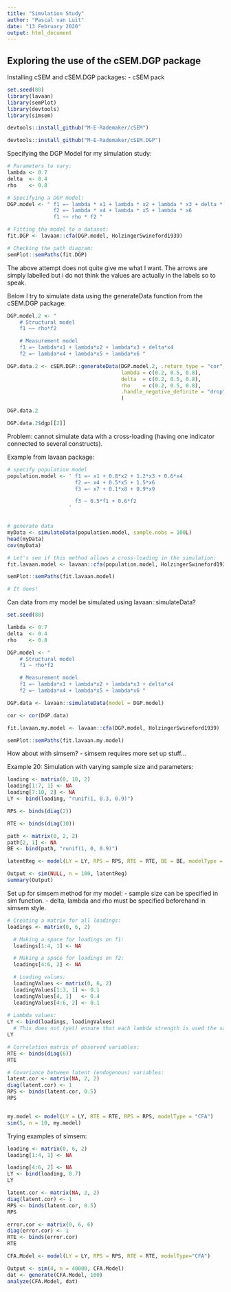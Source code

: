 ```yaml
---
title: "Simulation Study"
author: "Pascal van Luit"
date: "13 February 2020"
output: html_document
---
```


## Exploring the use of the cSEM.DGP package

Installing cSEM and cSEM.DGP packages:
- cSEM pack
```r
set.seed(88)
library(lavaan)
library(semPlot)
library(devtools)
library(simsem)

devtools::install_github("M-E-Rademaker/cSEM")

devtools::install_github("M-E-Rademaker/cSEM.DGP")
```

Specifying the DGP Model for my simulation study:
```r
# Parameters to vary:
lambda <- 0.7
delta  <- 0.4
rho    <- 0.8

# Specifying a DGP model:
DGP.model <- " f1 =~ lambda * x1 + lambda * x2 + lambda * x3 + delta * x4
               f2 =~ lambda * x4 + lambda * x5 + lambda * x6 
               f1 ~~ rho * f2 "

# Fitting the model to a dataset:
fit.DGP <- lavaan::cfa(DGP.model, HolzingerSwineford1939)

# Checking the path diagram:
semPlot::semPaths(fit.DGP)
```
The above attempt does not quite give me what I want. The arrows are simply labelled but i do not think the values are actually in the labels so to speak.

Below I try to simulate data using the generateData function from the cSEM.DGP package:
```r
DGP.model.2 <- " 
    # Structural model
    f1 ~~ rho*f2

    # Measurement model
    f1 =~ lambda*x1 + lambda*x2 + lambda*x3 + delta*x4
    f2 =~ lambda*x4 + lambda*x5 + lambda*x6 "

DGP.data.2 <- cSEM.DGP::generateData(DGP.model.2, .return_type = "cor",
                                     lambda = c(0.2, 0.5, 0.8),
                                     delta  = c(0.2, 0.5, 0.8),
                                     rho    = c(0.2, 0.5, 0.8),
                                     .handle_negative_definite = "drop"
                                     )

DGP.data.2

DGP.data.2$dgp[[2]]
```
Problem: cannot simulate data with a cross-loading (having one indicator connected to several constructs).


Example from lavaan package:
```r
# specify population model
population.model <- ' f1 =~ x1 + 0.8*x2 + 1.2*x3 + 0.6*x4
                      f2 =~ x4 + 0.5*x5 + 1.5*x6
                      f3 =~ x7 + 0.1*x8 + 0.9*x9

                      f3 ~ 0.5*f1 + 0.6*f2
                    '


# generate data
myData <- simulateData(population.model, sample.nobs = 100L)
head(myData)
cov(myData)

# Let's see if this method allows a cross-loading in the simulation:
fit.lavaan.model <- lavaan::cfa(population.model, HolzingerSwineford1939)

semPlot::semPaths(fit.lavaan.model)

# It does!
```

Can data from my model be simulated using lavaan::simulateData?
```r
set.seed(88)

lambda <- 0.7
delta  <- 0.4
rho    <- 0.8

DGP.model <- " 
    # Structural model
    f1 ~ rho*f2

    # Measurement model
    f1 =~ lambda*x1 + lambda*x2 + lambda*x3 + delta*x4
    f2 =~ lambda*x4 + lambda*x5 + lambda*x6 "

DGP.data <- lavaan::simulateData(model = DGP.model)

cor <- cor(DGP.data)

fit.lavaan.my.model <- lavaan::cfa(DGP.model, HolzingerSwineford1939)

semPlot::semPaths(fit.lavaan.my.model)

```









How about with simsem?
- simsem requires more set up stuff...

Example 20: Simulation with varying sample size and parameters:
```r
loading <- matrix(0, 10, 2)
loading[1:7, 1] <- NA
loading[7:10, 2] <- NA
LY <- bind(loading, "runif(1, 0.3, 0.9)")

RPS <- binds(diag(2))

RTE <- binds(diag(10))

path <- matrix(0, 2, 2)
path[2, 1] <- NA
BE <- bind(path, "runif(1, 0, 0.9)")

latentReg <- model(LY = LY, RPS = RPS, RTE = RTE, BE = BE, modelType = "SEM")
```

```r
Output <- sim(NULL, n = 100, latentReg)
summary(Output)
```


Set up for simsem method for my model:
- sample size can be specified in sim function.
- delta, lambda and rho must be specified beforehand in simsem style.
```r
# Creating a matrix for all loadings:
loadings <- matrix(0, 6, 2)

  # Making a space for loadings on f1:
  loadings[1:4, 1] <- NA

  # Making a space for loadings on f2:
  loadings[4:6, 2] <- NA

  # Loading values:
  loadingValues <- matrix(0, 6, 2)
  loadingValues[1:3, 1] <- 0.1
  loadingValues[4, 1]   <- 0.4
  loadingValues[4:6, 2] <- 0.1
  
# Lambda values:
LY <- bind(loadings, loadingValues)
  # This does not (yet) ensure that each lambda strength is used the same amount of times.
LY

# Correlation matrix of observed variables:
RTE <- binds(diag(6))
RTE

# Covariance between latent (endogenous) variables:
latent.cor <- matrix(NA, 2, 2)
diag(latent.cor) <- 1
RPS <- binds(latent.cor, 0.5)
RPS


my.model <- model(LY = LY, RTE = RTE, RPS = RPS, modelType = "CFA")
sim(5, n = 10, my.model)

```

Trying examples of simsem:
```r
loading <- matrix(0, 6, 2)
loading[1:4, 1] <- NA

loading[4:6, 2] <- NA
LY <- bind(loading, 0.7)
LY

latent.cor <- matrix(NA, 2, 2)
diag(latent.cor) <- 1
RPS <- binds(latent.cor, 0.5)
RPS

error.cor <- matrix(0, 6, 6)
diag(error.cor) <- 1
RTE <- binds(error.cor)
RTE

CFA.Model <- model(LY = LY, RPS = RPS, RTE = RTE, modelType="CFA")

Output <- sim(4, n = 40000, CFA.Model)
dat <- generate(CFA.Model, 100)
analyze(CFA.Model, dat)

```


